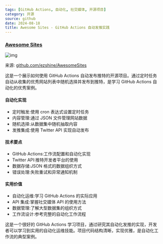 ```yaml
---
tags: [GitHub Actions, 自动化, 社交媒体, 开源项目]
category: 开源
source: github
date: 2024-08-18
title: Awesome Sites - GitHub Actions 自动发推实践
---
```


### [Awesome Sites](https://github.com/ezshine/AwesomeSites)

![img](https://img.mengpeng.tech/i/2024/12/10/67579f3c68624.webp)

来源: [github.com/ezshine/AwesomeSites](https://github.com/ezshine/AwesomeSites)

这是一个展示如何使用 GitHub Actions 自动发布推特的开源项目。通过定时任务自动从收集的优秀网站列表中随机选择并发布到推特，是学习 GitHub Actions 自动化的优秀案例。

#### 自动化实现
- 定时触发:使用 cron 表达式设置定时任务
- 内容管理:通过 JSON 文件管理网站数据
- 随机选择:从数据集中随机抽取内容
- 发推集成:使用 Twitter API 实现自动发布

#### 技术要点
- GitHub Actions:工作流配置和自动化实现
- Twitter API:推特开发者平台的使用
- 数据存储:JSON 格式的数据组织方式
- 错误处理:失败重试和异常通知机制

#### 实用价值
- 自动化运维:学习 GitHub Actions 的实际应用
- API 集成:掌握社交媒体 API 的使用方法
- 数据管理:了解大型数据集的组织方式
- 工作流设计:参考完整的自动化工作流程

这是一个很好的 GitHub Actions 学习项目，通过研究其自动化发推的实现，开发者可以学习到实用的自动化运维技能。项目代码结构清晰，实现优雅，是自动化工作流的典型案例。 